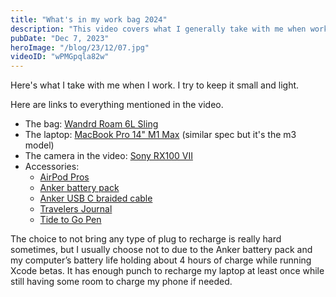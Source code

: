 ```yaml
---
title: "What's in my work bag 2024"
description: "This video covers what I generally take with me when working away from the home for a short time."
pubDate: "Dec 7, 2023"
heroImage: "/blog/23/12/07.jpg"
videoID: "wPMGpqla82w"
---
```



Here's what I take with me when I work. I try to keep it small and light.

<AffiliateDisclaimer />
<YouTube id={frontmatter.videoID} />

Here are links to everything mentioned in the video.

- The bag: [Wandrd Roam 6L Sling](https://geni.us/wandrd6lsling)
- The laptop: [MacBook Pro 14" M1 Max](https://geni.us/cctplus-m3max) (similar spec but it's the m3 model)
- The camera in the video: [Sony RX100 VII](https://geni.us/cctpocketcam)
- Accessories:
  - [AirPod Pros](https://geni.us/0r2ZG)
  - [Anker battery pack](https://geni.us/AWJhN)
  - [Anker USB C braided cable](https://geni.us/K9jpMZx)
  - [Travelers Journal](https://geni.us/6yQyTr)
  - [Tide to Go Pen](https://geni.us/8jc9h)

The choice to not bring any type of plug to recharge is really hard sometimes, but I usually choose not to due to the Anker battery pack and my computer’s battery life holding about 4 hours of charge while running Xcode betas. It has enough punch to recharge my laptop at least once while still having some room to charge my phone if needed.
